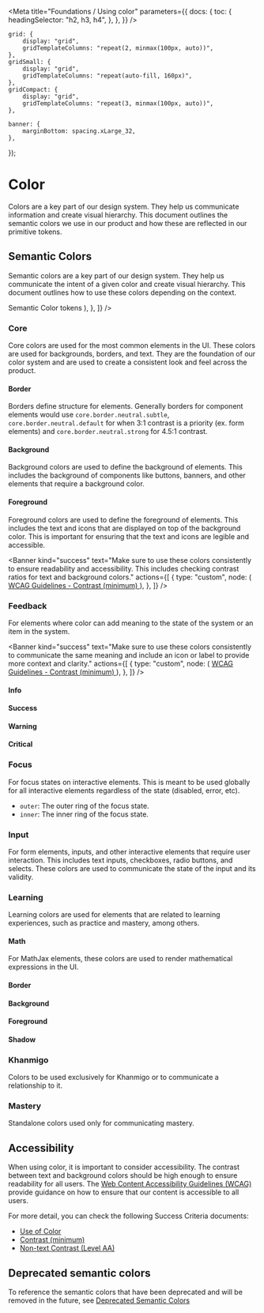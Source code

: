 


<Meta
    title="Foundations / Using color"
    parameters={{
        docs: {
            toc: {
                headingSelector: "h2, h3, h4",
            },
        },
    }}
/>

    grid: {
        display: "grid",
        gridTemplateColumns: "repeat(2, minmax(100px, auto))",
    },
    gridSmall: {
        display: "grid",
        gridTemplateColumns: "repeat(auto-fill, 160px)",
    },
    gridCompact: {
        display: "grid",
        gridTemplateColumns: "repeat(3, minmax(100px, auto))",
    },

    banner: {
        marginBottom: spacing.xLarge_32,
    },

});

# Color

Colors are a key part of our design system. They help us communicate information
and create visual hierarchy. This document outlines the semantic colors we use
in our product and how these are reflected in our primitive tokens.

## Semantic Colors

Semantic colors are a key part of our design system. They help us communicate
the intent of a given color and create visual hierarchy. This document outlines
how to use these colors depending on the context.

<View style={styles.banner}>
    <Banner
        kind="info"
        text="This is the recommended approach. To use these colors in your project, check out the corresponding tokens page."
        actions={[
            {
                type: "custom",
                // NOTE: This is a hack to bypass a Storybook bug where the
                // link doesn't work correctly with iframes.
                node: (
                    <a
                        href="/?path=/docs/packages-tokens-semantic-color--docs"
                        target="_blank"
                    >
                        Semantic Color tokens
                    </a>
                ),
            },
        ]}
    />
</View>

### Core

Core colors are used for the most common elements in the UI. These colors are
used for backgrounds, borders, and text. They are the foundation of our color
system and are used to create a consistent look and feel across the product.

#### Border

Borders define structure for elements. Generally borders for component elements
would use `core.border.neutral.subtle`, `core.border.neutral.default` for when
3:1 contrast is a priority (ex. form elements) and `core.border.neutral.strong`
for 4.5:1 contrast.

<Canvas of={SemanticColorGroups.CoreBorder} layout="fullscreen" />

#### Background

Background colors are used to define the background of elements. This includes
the background of components like buttons, banners, and other elements that
require a background color.

<Canvas of={SemanticColorGroups.CoreBackground} layout="fullscreen" />

#### Foreground

Foreground colors are used to define the foreground of elements. This includes
the text and icons that are displayed on top of the background color. This is
important for ensuring that the text and icons are legible and accessible.

<Banner
    kind="success"
    text="Make sure to use these colors consistently to ensure readability and accessibility. This includes checking contrast ratios for text and background colors."
    actions={[
        {
            type: "custom",
            node: (
                <a
                    href="https://www.w3.org/WAI/WCAG22/Understanding/contrast-minimum.html"
                    target="_blank"
                >
                    WCAG Guidelines - Contrast (minimum)
                </a>
            ),
        },
    ]}
/>

<Canvas of={SemanticColorGroups.CoreForeground} layout="fullscreen" />

### Feedback

For elements where color can add meaning to the state of the system or an item
in the system.

<Banner
    kind="success"
    text="Make sure to use these colors consistently to communicate the same meaning
and include an icon or label to provide more context and clarity."
    actions={[
        {
            type: "custom",
            node: (
                <a
                    href="https://www.w3.org/WAI/WCAG22/Understanding/use-of-color.html"
                    target="_blank"
                >
                    WCAG Guidelines - Contrast (minimum)
                </a>
            ),
        },
    ]}
/>


#### Info

<Canvas of={SemanticColorGroups.FeedbackInfo} layout="fullscreen" />

#### Success

<Canvas of={SemanticColorGroups.FeedbackSuccess} layout="fullscreen" />

#### Warning

<Canvas of={SemanticColorGroups.FeedbackWarning} layout="fullscreen" />

#### Critical

<Canvas of={SemanticColorGroups.FeedbackCritical} layout="fullscreen" />

### Focus

For focus states on interactive elements. This is meant to be used globally for
all interactive elements regardless of the state (disabled, error, etc).

- `outer`: The outer ring of the focus state.
- `inner`: The inner ring of the focus state.

<Canvas of={SemanticColorGroups.Focus} layout="fullscreen" />

### Input

For form elements, inputs, and other interactive elements that require user
interaction. This includes text inputs, checkboxes, radio buttons, and
selects. These colors are used to communicate the state of the input and its
validity.

<Canvas of={SemanticColorGroups.Input} layout="fullscreen" />

### Learning

Learning colors are used for elements that are related to learning experiences,
such as practice and mastery, among others.

#### Math

For MathJax elements, these colors are used to render mathematical expressions
in the UI.

<Canvas of={SemanticColorGroups.LearningMath} layout="fullscreen" />

#### Border

<Canvas of={SemanticColorGroups.LearningBorder} layout="fullscreen" />

#### Background

<Canvas of={SemanticColorGroups.LearningBackground} layout="fullscreen" />


#### Foreground

<Canvas of={SemanticColorGroups.LearningForeground} layout="fullscreen" />

#### Shadow

<Canvas of={SemanticColorGroups.LearningShadow} layout="fullscreen" />

### Khanmigo

Colors to be used exclusively for Khanmigo or to communicate a relationship to
it.

<Canvas of={SemanticColorGroups.Khanmigo} layout="fullscreen" />

### Mastery

Standalone colors used only for communicating mastery.

<Canvas of={SemanticColorGroups.Mastery} layout="fullscreen" />

## Accessibility

When using color, it is important to consider accessibility. The contrast
between text and background colors should be high enough to ensure readability
for all users. The <a
href="https://www.w3.org/WAI/WCAG22/Understanding/distinguishable">Web Content
Accessibility Guidelines (WCAG)</a> provide guidance on how to ensure that our
content is accessible to all users.

For more detail, you can check the following Success Criteria documents:

- <a href="https://www.w3.org/WAI/WCAG22/Understanding/use-of-color">
      Use of Color
  </a>
- <a href="https://www.w3.org/WAI/WCAG22/Understanding/contrast-minimum">
      Contrast (minimum)
  </a>
- <a href="https://www.w3.org/WAI/WCAG22/Understanding/non-text-contrast">
      Non-text Contrast (Level AA)
  </a>

## Deprecated semantic colors

To reference the semantic colors that have been deprecated and will be removed
in the future, see <a href="./?path=/docs/packages-tokens-deprecated-deprecated-semantic-colors--docs">Deprecated Semantic Colors</a>